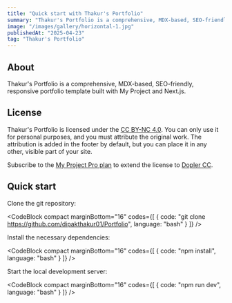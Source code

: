 ```yaml
---
title: "Quick start with Thakur's Portfolio"
summary: "Thakur's Portfolio is a comprehensive, MDX-based, SEO-friendly, responsive portfolio template built with My Project and Next.js."
image: "/images/gallery/horizontal-1.jpg"
publishedAt: "2025-04-23"
tag: "Thakur's Portfolio"
---
```


## About

Thakur's Portfolio is a comprehensive, MDX-based, SEO-friendly, responsive portfolio template built with My Project and Next.js.

## License

Thakur's Portfolio is licensed under the [CC BY-NC 4.0](https://creativecommons.org/licenses/by-nc/4.0/). You can only use it for personal purposes, and you must attribute the original work. The attribution is added in the footer by default, but you can place it in any other, visible part of your site.

Subscribe to the [My Project Pro plan](https://www.thakurdipak.com.np/workpricing) to extend the license to [Dopler CC](https://www.thakurdipak.com.np/workproducts/Thakur's-portfolio).

## Quick start

Clone the git repository:

<CodeBlock compact marginBottom="16" codes={[
  {
    code: "git clone https://github.com/dipakthakur01/Portfolio",
    language: "bash"
  }
]} />

Install the necessary dependencies:

<CodeBlock compact marginBottom="16" codes={[
  {
    code: "npm install",
    language: "bash"
  }
]} />

Start the local development server:

<CodeBlock compact marginBottom="16" codes={[
  {
    code: "npm run dev",
    language: "bash"
  }
]} />